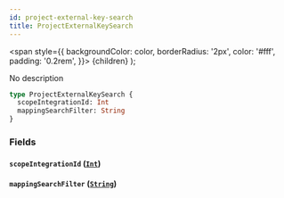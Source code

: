 ```yaml
---
id: project-external-key-search
title: ProjectExternalKeySearch
---
```


<span
style={{
      backgroundColor: color,
      borderRadius: '2px',
      color: '#fff',
      padding: '0.2rem',
    }}>
{children}
</span>
);

No description

```graphql
type ProjectExternalKeySearch {
  scopeIntegrationId: Int
  mappingSearchFilter: String
}
```

### Fields

#### `scopeIntegrationId` ([`Int`](/api/scalars/int))

#### `mappingSearchFilter` ([`String`](/api/scalars/string))
